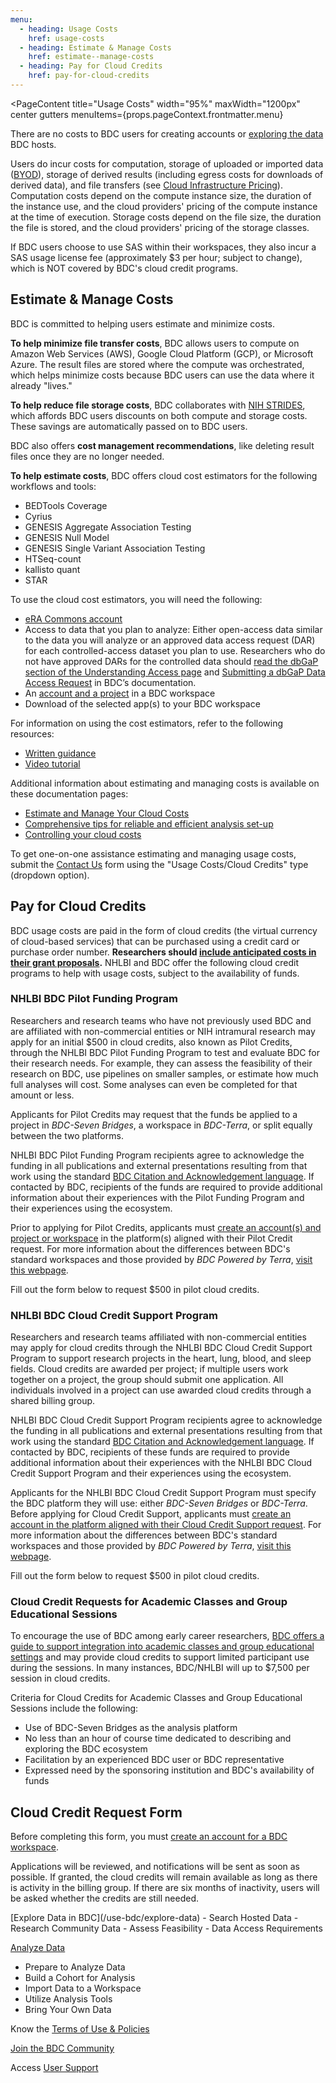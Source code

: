 ```yaml
---
menu:
  - heading: Usage Costs
    href: usage-costs
  - heading: Estimate & Manage Costs
    href: estimate--manage-costs
  - heading: Pay for Cloud Credits
    href: pay-for-cloud-credits
---
```



<PageContent 
  title="Usage Costs"
  width="95%" maxWidth="1200px" center gutters
  menuItems={props.pageContext.frontmatter.menu}
>
There are no costs to BDC users for creating accounts or [exploring the data](/use-bdc/explore-data) BDC hosts.

Users do incur costs for computation, storage of uploaded or imported data ([BYOD](/use-bdc/analyze-data)), storage of derived results (including egress costs for downloads of derived data), and file transfers (see [Cloud Infrastructure Pricing](https://sb-biodatacatalyst.readme.io/docs/about-pricing)). Computation costs depend on the compute instance size, the duration of the instance use, and the cloud providers' pricing of the compute instance at the time of execution. Storage costs depend on the file size, the duration the file is stored, and the cloud providers' pricing of the storage classes.

If BDC users choose to use SAS within their workspaces, they also incur a SAS usage license fee (approximately $3 per hour; subject to change), which is NOT covered by BDC's cloud credit programs.


## Estimate & Manage Costs

BDC is committed to helping users estimate and minimize costs.

**To help minimize file transfer costs**, BDC allows users to compute on Amazon Web Services (AWS), Google Cloud Platform (GCP), or Microsoft Azure. The result files are stored where the compute was orchestrated, which helps minimize costs because BDC users can use the data where it already "lives."

**To help reduce file storage costs**, BDC collaborates with [NIH STRIDES](https://cloud.nih.gov/), which affords BDC users discounts on both compute and storage costs. These savings are automatically passed on to BDC users.

BDC also offers **cost management recommendations**, like deleting result files once they are no longer needed.

**To help estimate costs**, BDC offers cloud cost estimators for the following workflows and tools:
-   BEDTools Coverage
-   Cyrius
-   GENESIS Aggregate Association Testing
-   GENESIS Null Model
-   GENESIS Single Variant Association Testing
-   HTSeq-count
-   kallisto quant
-   STAR

To use the cloud cost estimators, you will need the following:
-   [eRA Commons account](https://www.era.nih.gov/register-accounts/create-and-edit-an-account.htm)
-   Access to data that you plan to analyze: Either open-access data similar to the data you will analyze or an approved data access request (DAR) for each controlled-access dataset you plan to use. Researchers who do not have approved DARs for the controlled data should [read the dbGaP section of the Understanding Access page](https://bdcatalyst.gitbook.io/biodata-catalyst-documentation/written-documentation/data-access/understanding-access-requirements-for-biodata-catalyst\#dbgap) and [Submitting a dbGaP Data Access Request](https://bdcatalyst.gitbook.io/biodata-catalyst-documentation/written-documentation/data-access/submitting-a-dbgap-data-access-request) in BDC’s documentation.
-   An [account and a project](/use-bdc/analyze-data) in a BDC workspace
-   Download of the selected app(s) to your BDC workspace

For information on using the cost estimators, refer to the following resources:
-   [Written guidance](https://sb-biodatacatalyst.readme.io/page/estimate-task-costs)
-   [Video tutorial](https://www.youtube.com/watch?v=h632PlryCwY)

Additional information about estimating and managing costs is available on these documentation pages:

-   [Estimate and Manage Your Cloud Costs](https://sb-biodatacatalyst.readme.io/docs/estimate-and-manage-your-cloud-costs)
-   [Comprehensive tips for reliable and efficient analysis set-up](https://sb-biodatacatalyst.readme.io/page/comprehensive-tips-for-reliable-and-efficient-analysis-set-up)
-   [Controlling your cloud costs](https://bdcatalyst.gitbook.io/biodata-catalyst-documentation/written-documentation/analyze-data-1/terra/account-setup/managing-costs)

To get one-on-one assistance estimating and managing usage costs, submit the [Contact Us](/help-and-support/contact-us) form using the "Usage Costs/Cloud Credits" type (dropdown option).


## Pay for Cloud Credits
BDC usage costs are paid in the form of cloud credits (the virtual currency of cloud-based services) that can be purchased using a credit card or purchase order number. **Researchers should [include anticipated costs in their grant proposals](https://bdcatalyst.gitbook.io/biodata-catalyst-documentation/written-documentation/writing-biodata-catalyst-into-a-grant-proposal).** NHLBI and BDC offer the following cloud credit programs to help with usage costs, subject to the availability of funds.

### NHLBI BDC Pilot Funding Program

Researchers and research teams who have not previously used BDC and are affiliated with non-commercial entities or NIH intramural research may apply for an initial $500 in cloud credits, also known as Pilot Credits, through the NHLBI BDC Pilot Funding Program to test and evaluate BDC for their research needs. For example, they can assess the feasibility of their research on BDC, use pipelines on smaller samples, or estimate how much full analyses will cost. Some analyses can even be completed for that amount or less.

Applicants for Pilot Credits may request that the funds be applied to a project in *BDC-Seven Bridges*, a workspace in *BDC-Terra*, or split equally between the two platforms.

NHLBI BDC Pilot Funding Program recipients agree to acknowledge the funding in all publications and external presentations resulting from that work using the standard [BDC Citation and Acknowledgement language](https://bdcatalyst.gitbook.io/biodata-catalyst-documentation/community/citation-and-acknowledgement). If contacted by BDC, recipients of the funds are required to provide additional information about their experiences with the Pilot Funding Program and their experiences using the ecosystem.

Prior to applying for Pilot Credits, applicants must [create an account(s) and project or workspace](/use-bdc/analyze-data) in the platform(s) aligned with their Pilot Credit request. For more information about the differences between BDC's standard workspaces and those provided by *BDC Powered by Terra*, [visit this webpage](/use-bdc/analyze-data/bdc-workspaces).

<ButtonContainer>
  <ButtonLink to="/user-resources/usage-costs/#cloud-credit-request-form">Fill out the form below to request $500 in pilot cloud credits.</ButtonLink>
</ButtonContainer>

### NHLBI BDC Cloud Credit Support Program

Researchers and research teams affiliated with non-commercial entities may apply for cloud credits through the NHLBI BDC Cloud Credit Support Program to support research projects in the heart, lung, blood, and sleep fields. Cloud credits are awarded per project; if multiple users work together on a project, the group should submit one application. All individuals involved in a project can use awarded cloud credits through a shared billing group.

NHLBI BDC Cloud Credit Support Program recipients agree to acknowledge the funding in all publications and external presentations resulting from that work using the standard [BDC Citation and Acknowledgement language](https://bdcatalyst.gitbook.io/biodata-catalyst-documentation/community/citation-and-acknowledgement). If contacted by BDC, recipients of these funds are required to provide additional information about their experiences with the NHLBI BDC Cloud Credit Support Program and their experiences using the ecosystem.

Applicants for the NHLBI BDC Cloud Credit Support Program must specify the BDC platform they will use: either *BDC-Seven Bridges* or *BDC-Terra*. Before applying for Cloud Credit Support, applicants must [create an account in the platform aligned with their Cloud Credit Support request](/use-bdc/analyze-data). For more information about the differences between BDC's standard workspaces and those provided by *BDC Powered by Terra*, [visit this webpage](/use-bdc/analyze-data/bdc-workspaces).

<ButtonContainer>
  <ButtonLink to="/user-resources/usage-costs/#cloud-credit-request-form">Fill out the form below to request $500 in pilot cloud credits.</ButtonLink>
</ButtonContainer>

### Cloud Credit Requests for Academic Classes and Group Educational Sessions

To encourage the use of BDC among early career researchers, [BDC offers a guide to support integration into academic classes and group educational settings](https://sb-biodatacatalyst.readme.io/docs/using-nhlbi-biodata-catalyst-for-workshops-and-courses) and may provide cloud credits to support limited participant use during the sessions. In many instances, BDC/NHLBI will up to $7,500 per session in cloud credits.

Criteria for Cloud Credits for Academic Classes and Group Educational Sessions include the following:

-   Use of BDC-Seven Bridges as the analysis platform
-   No less than an hour of course time dedicated to describing and exploring the BDC ecosystem
-   Facilitation by an experienced BDC user or BDC representative
-   Expressed need by the sponsoring institution and BDC's availability of funds


## Cloud Credit Request Form

Before completing this form, you must [create an account for a BDC workspace](/use-bdc/analyze-data).

Applications will be reviewed, and notifications will be sent as soon as possible.
If granted, the cloud credits will remain available as long as there is activity in the billing group.
If there are six months of inactivity, users will be asked whether the credits are still needed.

<CloudCreditsForm />

<NextStepsCard>
  [Explore Data in BDC](/use-bdc/explore-data)
  -   Search Hosted Data
  -   Research Community Data
  -   Assess Feasibility
  -   Data Access Requirements

  [Analyze Data](/use-bdc/analyze-data)
  -   Prepare to Analyze Data
  -   Build a Cohort for Analysis
  -   Import Data to a Workspace
  -   Utilize Analysis Tools
  -   Bring Your Own Data

  Know the [Terms of Use & Policies](/user-resources/usage-terms)

  [Join the BDC Community](/join-bdc)

  Access [User Support](/help-and-support/support)
</NextStepsCard>

</PageContent>